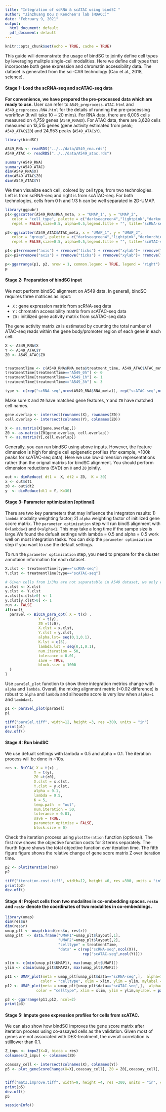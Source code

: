 ```yaml
---
title: "Integration of scRNA & scATAC using bindSC "
author: "Jinzhuang Dou @ Kenchen's lab (MDACC)"
date: "February 9, 2021"
output:
  html_document: default
  pdf_document: default
---
```


```r
knitr::opts_chunk$set(echo = TRUE, cache = TRUE)
```

This guide will demonstrate the usage of bindSC to jointly define cell types by leveraging mulitple single-cell modalities. Here we define cell types that incorporate both gene expression and chromatin accessibility data. The dataset is generated from the sci-CAR technology (Cao et al., 2018, science).

#### Stage 1: Load the scRNA-seq and scATAC-seq data

**For convenience, we have prepared the pre-processed data which are ready to use.** 
User can refer to `A549_preprocess.ATAC.html` and `A549_preprocess.RNA.html` for the details of running the pre-processing workflow (It will take 10 ~ 20 mins). For RNA data, there are 6,005 cells measured on 4,759 genes (`A549_RNA$X`). For ATAC data, there are 3,628 cells measured on 13,515 genes (gene activity estimated from peak; `A549_ATAC$Z0`) and 24,953 peaks (`A549_ATAC$Y`).  

```r
library(bindSC)

A549_RNA <- readRDS("../../data/A549_rna.rds")
A549_ATAC <- readRDS("../../data/A549_atac.rds")

summary(A549_RNA)
summary(A549_ATAC)
dim(A549_RNA$X)
dim(A549_ATAC$Z0)
dim(A549_ATAC$Y)

```

We then visualize each cell, colored by cell type, from two technologies. Left is from scRNA-seq and right is from scATAC-seq. For both technologies, cells from 0 h and 1/3 h can be well separated in 2D-UMAP. 

```r
library(ggpubr)
p1<-ggscatter(A549_RNA$RNA_meta, x = "UMAP_1", y = "UMAP_2",
   color = "cell_type", palette = c("darkseagreen4","lightpink","darkorchid1"), 
   repel = FALSE,size=0.5, alpha=0.5,legend.title = "", title="scRNA-seq", font.title=16) 

p2<-ggscatter(A549_ATAC$ATAC_meta, x = "UMAP_1", y = "UMAP_2",
   color = "group", palette = c("darkseagreen4","lightpink","darkorchid1"), 
   repel = FALSE,size=0.5, alpha=0.5,legend.title = "", title="scATAC-seq", font.title=16) 

p1<-p1+rremove("axis") + rremove("ticks") + rremove("xylab")+ rremove("axis.text") 
p2<-p2+rremove("axis") + rremove("ticks") + rremove("xylab")+ rremove("axis.text")

p<-ggarrange(p1, p2, nrow = 1, common.legend = TRUE, legend = "right")
p
```

#### Stage 2: Preparation of bindSC input

We next perform bindSC alignment on A549 data. In generall, bindSC requires three matrices as input: 

- `X` :  gene expression matrix from scRNA-seq data 
- `Y` :  chromatin accessibility matrix from scATAC-seq data 
- `Z0` : initilized gene activity matrix from scATAC-seq data 

The gene activity matrix `Z0` is estimated by counting the total number of ATAC-seq reads within the gene body/promoter region of each gene in each cell. 

```r

X <- A549_RNA$X
Y <- A549_ATAC$Y
Z0 <- A549_ATAC$Z0


treatmentTime <- c(A549_RNA$RNA_meta$treatment_time, A549_ATAC$ATAC_meta$group)
treatmentTime[treatmentTime=="A549_0h"] <- 0
treatmentTime[treatmentTime=="A549_1h"] <- 1
treatmentTime[treatmentTime=="A549_3h"] <- 3

type <- c(rep("scRNA-seq",nrow(A549_RNA$RNA_meta)), rep("scATAC-seq",nrow(A549_ATAC$ATAC_meta)))

```

Make sure `X` and `Z0` have matched gene features, `Y` and `Z0` have matched cell names. 

```r

gene.overlap <- intersect(rownames(X), rownames(Z0))
cell.overlap <- intersect(colnames(Y), colnames(Z0))

X <- as.matrix(X[gene.overlap,])
Z0 <- as.matrix(Z0[gene.overlap, cell.overlap])
Y <- as.matrix(Y[,cell.overlap])

```

Generally, you can run bindSC using above inputs. However, the feature dimension is high for single cell epigenetic profiles (for example, >100k peaks for scATAC-seq data). Here we use low-dimension representations rather than the orignal matrixs for bindSC alignment. You should perform dimension reductions (SVD) on `X` and `Z0` jointly. 

```r

out <- dimReduce( dt1 =  X, dt2 = Z0,  K = 30)
x <- out$dt1
z0 <- out$dt2
y  <- dimReduce(dt1 = Y, K=30)

```

#### Stage 3: Parameter optimization [optional]  

There are two key parameters that may influence the integraton results: 1) `lambda` modality weighting factor; 2) `alpha` weighting factor of initilized gene score matrix. The `parameter optimization` step will run bindS alignment with `0<lambda<1` and `0<alpha<1`. This may take a long time if the sampe size is large.We found the defualt settings with lambda = 0.5 and alpha = 0.5 work well on most integration tasks. You can skip the `parameter optimization` step if you want to use the default settings. 

To run the `parameter optimization` step, you need to prepare for the cluster annotaion information for each dataset.  

```r

X.clst <- treatmentTime[type=="scRNA-seq"]
Y.clst <- treatmentTime[type=="scATAC-seq"]

# Given cells from 1/3hs are not separatable in A549 dataset, we only consider pre/post treatments
x.clst <- X.clst 
y.clst <- Y.clst
x.clst[x.clst>0] <- 1
y.clst[y.clst>0] <- 1
run <- FALSE
if(run){
  paraSel <- BiCCA_para_opt( X = t(x) ,
               Y = t(y), 
               Z0 =t(z0), 
               X.clst = x.clst,
               Y.clst = y.clst,
               alpha.lst= seq(0,1,0.1), 
               K.lst = c(5),
               lambda.lst = seq(0,1,0.1),
               num.iteration = 50,
               tolerance = 0.01,
               save = TRUE,
               block.size = 1000
  )
}

```

Use `paraSel_plot` function to show three integration metrics change with `alpha` and `lambda`. 
Overall, the mixing alignment metric (<0.02 difference) is robust to `alpha` and `lambda` and silhouette score is very low when `alpha=1` and `lambda=1`. 

```r
p1 <- paraSel_plot(paraSel)
p1

tiff("paraSel.tiff", width=12, height =3, res =300, units = "in")
print(p1)
dev.off()

```


#### Stage 4: Run bindSC  

We use defualt settings with lambda = 0.5 and alpha = 0.1. The iteration process will be done in ~10s.

```r

res <- BiCCA( X = t(x) ,
             Y = t(y), 
             Z0 =t(z0), 
             X.clst = x.clst,
             Y.clst = y.clst,
             alpha = 0.1, 
             lambda = 0.5,
             K = 5,
             temp.path  = "out",
             num.iteration = 50,
             tolerance = 0.01,
             save = TRUE,
             parameter.optimize = FALSE,
             block.size = 0)

```

Check the iteration process using `plotIteration` function (optional). The first row shows the objective function costs for 3 terms separately. The fourth figure shows the total objective function over iteration time. The fifth figure figure shows the relative change of gene score matrix Z over iteration time. 

```r

p2 <- plotIteration(res)
p2

tiff("iteration.cost.tiff", width=12, height =6, res =300, units = "in")
print(p2)
dev.off()
```

#### Stage 4: Project cells from two modalites in co-embedding spaces. `res$u` and `res$r` denote the coordinates of two modalites in co-embeddings.    


```r
library(umap)
dim(res$u)
dim(res$r)
umap_plt <- umap(rbind(res$u, res$r))
umap_plt  <- data.frame("UMAP1"=umap_plt$layout[,1],
                        "UMAP2"=umap_plt$layout[,2],
                        "celltype" = treatmentTime,
                        "data" = c(rep("scRNA-seq",ncol(X)),
                                   rep("scATAC-seq",ncol(Y))))
  
xlim <- c(min(umap_plt$UMAP1), max(umap_plt$UMAP1))
ylim <- c(min(umap_plt$UMAP2), max(umap_plt$UMAP2))

p11 <- UMAP_plot(meta = umap_plt[umap_plt$data=="scRNA-seq",],  alpha=1,
                color = "celltype", xlim = xlim, ylim = ylim, mylabel = paletteDiscrete(umap_plt$celltype) ) + ggtitle("scRNA-seq")
p12 <- UMAP_plot(meta = umap_plt[umap_plt$data=="scATAC-seq",],  alpha=1,
              color = "celltype", xlim = xlim, ylim = ylim,mylabel = paletteDiscrete(umap_plt$celltype) )  + ggtitle("scATAC-seq")

p3 <- ggarrange(p11,p12, ncol=2)
print(p3)

```


#### Stage 5: Impute gene expression profiles for cells from scATAC. 
We can also show how bindSC improves the gene score matrix after iteration process using co-assayed cells as the validation. Given most of genes are not associated with DEX-treatment, the overall correlation is stilllower than 0.1.  

```r

Z_impu <- impuZ(X=X, bicca = res)
colnames(Z_impu) <- colnames(Z0)

coassay_cell <- intersect(colnames(X), colnames(Y))
p5 <- plot_geneScoreChange(X=X[,coassay_cell], Z0 = Z0[,coassay_cell], Z_impu = Z_impu[,coassay_cell])


tiff("matZ.improve.tiff", width=9, height =4, res =300, units = "in", compression = "lzw")
print(p5)
dev.off()
p5

```

```r
sessionInfo()
```
